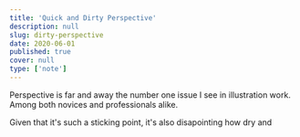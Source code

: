 ```yaml
---
title: 'Quick and Dirty Perspective'
description: null
slug: dirty-perspective
date: 2020-06-01
published: true
cover: null
type: ['note']
---
```


Perspective is far and away the number one issue I see in illustration work. Among both novices and professionals alike.

Given that it's such a sticking point, it's also disapointing how dry and